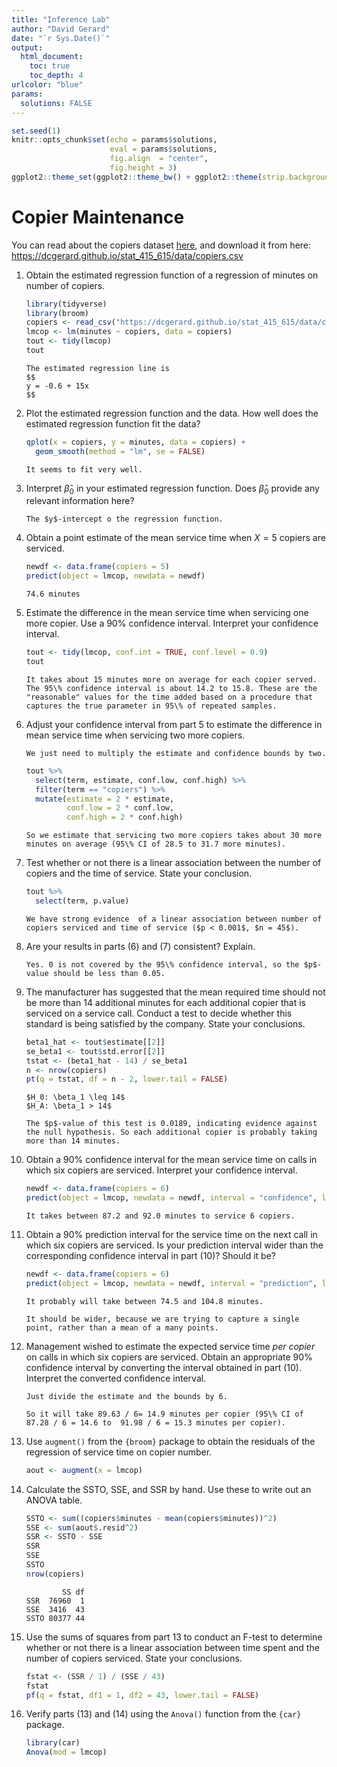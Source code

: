 ```yaml
---
title: "Inference Lab"
author: "David Gerard"
date: "`r Sys.Date()`"
output:  
  html_document:
    toc: true
    toc_depth: 4
urlcolor: "blue"
params:
  solutions: FALSE
---
```


```r
set.seed(1)
knitr::opts_chunk$set(echo = params$solutions, 
                      eval = params$solutions, 
                      fig.align  = "center",
                      fig.height = 3)
ggplot2::theme_set(ggplot2::theme_bw() + ggplot2::theme(strip.background = ggplot2::element_rect(fill = "white")))
```

# Copier Maintenance

You can read about the copiers dataset [here](https://dcgerard.github.io/stat_415_615/data.html#copiers), and download it from here: <https://dcgerard.github.io/stat_415_615/data/copiers.csv>

1. Obtain the estimated regression function of a regression of minutes on number of copiers.

    ```r
    library(tidyverse)
    library(broom)
    copiers <- read_csv("https://dcgerard.github.io/stat_415_615/data/copiers.csv")
    lmcop <- lm(minutes ~ copiers, data = copiers)
    tout <- tidy(lmcop)
    tout
    ```

    ```block
    The estimated regression line is
    $$
    y = -0.6 + 15x
    $$
    ```

2. Plot the estimated regression function and the data. How well does the estimated regression function fit the data?

    ```r
    qplot(x = copiers, y = minutes, data = copiers) +
      geom_smooth(method = "lm", se = FALSE)
    ```

    ```block
    It seems to fit very well.
    ```

3. Interpret $\hat{\beta}_0$ in your estimated regression function. Does $\hat{\beta}_0$ provide any relevant information here?

    ```block
    The $y$-intercept o the regression function.
    ```

4. Obtain a point estimate of the mean service time when $X=5$ copiers are serviced.

    ```r
    newdf <- data.frame(copiers = 5)
    predict(object = lmcop, newdata = newdf)
    ```
    
    ```block
    74.6 minutes
    ```

5. Estimate the difference in the mean service time when servicing one more copier. Use a 90% confidence interval. Interpret your confidence interval.

    ```r
    tout <- tidy(lmcop, conf.int = TRUE, conf.level = 0.9)
    tout
    ```

    ```block
    It takes about 15 minutes more on average for each copier served. The 95\% confidence interval is about 14.2 to 15.8. These are the "reasonable" values for the time added based on a procedure that captures the true parameter in 95\% of repeated samples.
    ```

6. Adjust your confidence interval from part 5 to estimate the difference in mean service time when servicing two more copiers.

    ```block
    We just need to multiply the estimate and confidence bounds by two.
    ```
    
    ```r
    tout %>%
      select(term, estimate, conf.low, conf.high) %>%
      filter(term == "copiers") %>%
      mutate(estimate = 2 * estimate,
             conf.low = 2 * conf.low,
             conf.high = 2 * conf.high)
    ```
    
    ```block
    So we estimate that servicing two more copiers takes about 30 more minutes on average (95\% CI of 28.5 to 31.7 more minutes).
    ```

7. Test whether or not there is a linear association between the number of copiers and the time of service. State your conclusion.

    ```r
    tout %>%
      select(term, p.value)
    ```

    ```block
    We have strong evidence  of a linear association between number of copiers serviced and time of service ($p < 0.001$, $n = 45$).
    ```

8. Are your results in parts (6) and (7) consistent? Explain.

    ```block
    Yes. 0 is not covered by the 95\% confidence interval, so the $p$-value should be less than 0.05.
    ```

9. The manufacturer has suggested that the mean required time should not be more than 14 additional minutes for each additional copier that is serviced on a service call. Conduct a test to decide whether this standard is being satisfied by the company. State your conclusions.

    ```r
    beta1_hat <- tout$estimate[[2]]
    se_beta1 <- tout$std.error[[2]]
    tstat <- (beta1_hat - 14) / se_beta1
    n <- nrow(copiers)
    pt(q = tstat, df = n - 2, lower.tail = FALSE)
    ```
    
    ```block
    $H_0: \beta_1 \leq 14$
    $H_A: \beta_1 > 14$
    
    The $p$-value of this test is 0.0189, indicating evidence against the null hypothesis. So each additional copier is probably taking more than 14 minutes.
    ```

10. Obtain a 90\% confidence interval for the mean service time on calls in which six copiers are serviced. Interpret your confidence interval.

    ```r
    newdf <- data.frame(copiers = 6)
    predict(object = lmcop, newdata = newdf, interval = "confidence", level = 0.9)
    ```
    
    ```block
    It takes between 87.2 and 92.0 minutes to service 6 copiers.
    ```

11. Obtain a 90\% prediction interval for the service time on the next call in which six copiers are serviced. Is your prediction interval wider than the corresponding confidence interval in part (10)? Should it be?

    ```r
    newdf <- data.frame(copiers = 6)
    predict(object = lmcop, newdata = newdf, interval = "prediction", level = 0.9)
    ```
    
    ```block
    It probably will take between 74.5 and 104.8 minutes.
    
    It should be wider, because we are trying to capture a single point, rather than a mean of a many points.
    ```

12. Management wished to estimate the expected service time *per copier* on calls in which six copiers are serviced. Obtain an appropriate 90\% confidence interval by converting the interval obtained in part (10). Interpret the converted confidence interval.

    ```block
    Just divide the estimate and the bounds by 6.
    
    So it will take 89.63 / 6= 14.9 minutes per copier (95\% CI of 87.28 / 6 = 14.6 to  91.98 / 6 = 15.3 minutes per copier).
    ```

13. Use `augment()` from the `{broom}` package to obtain the residuals of the regression of service time on copier number.

    ```r
    aout <- augment(x = lmcop)
    ```

13. Calculate the SSTO, SSE, and SSR by hand. Use these to write out an ANOVA table.

    ```r
    SSTO <- sum((copiers$minutes - mean(copiers$minutes))^2)
    SSE <- sum(aout$.resid^2)
    SSR <- SSTO - SSE
    SSR
    SSE
    SSTO
    nrow(copiers)
    ```

    ```block
            SS df
    SSR  76960  1
    SSE  3416  43
    SSTO 80377 44
    ```
    
14. Use the sums of squares from part 13 to conduct an F-test to determine whether or not there is a linear association between time spent and the number of copiers serviced. State your conclusions.

    ```r
    fstat <- (SSR / 1) / (SSE / 43)
    fstat
    pf(q = fstat, df1 = 1, df2 = 43, lower.tail = FALSE)
    ```


15. Verify parts (13) and (14) using the `Anova()` function from the `{car}` package.

    ```r
    library(car)
    Anova(mod = lmcop)
    ```

